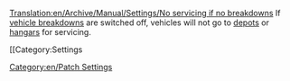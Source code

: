 [[Translation:en/Archive/Manual/Settings/No servicing if no breakdowns]]
If [[en/Archive/Manual/Settings/Difficulty#vehicle-breakdowns|vehicle breakdowns]] are switched off, vehicles will not go to [[en/Manual/Depots|depots]] or [[en/Manual/Depots|hangars]] for servicing.

[[Category:en/Patch Settings]]
[[Category:Settings